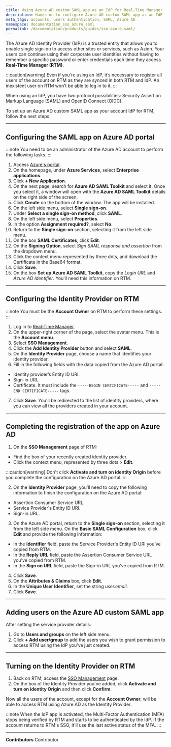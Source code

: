 ```yaml
---
title: Using Azure AD custom SAML app as an IdP for Real-Time Manager
description: Hands-on to configure Azure AD custom SAML app as an IdP for Real-Time Manager.
meta_tags: accounts, users authentication, SAML, Azure AD
namespace: documentation_sso_azure_saml
permalink: /documentation/products/guides/sso-azure-saml/
---
```


The Azure AD Identity Provider (IdP) is a trusted entity that allows you to enable single sign-on to access other sites or services, such as Azion. Your users can continue using their corporate user identities without having to remember a specific password or enter credentials each time they access **Real-Time Manager (RTM)**.

:::caution[warning]
Even if you're using an IdP, it’s necessary to register all users of the account on RTM as they are synced in both RTM and IdP. An inexistent user on RTM won’t be able to log in to it.
:::

When using an IdP, you have two protocol possibilities: Security Assertion Markup Language (SAML) and OpenID Connect (OIDC).

To set up an Azure AD custom SAML app as your account IdP for RTM, follow the next steps.

---

## Configuring the SAML app on Azure AD portal

:::note
You need to be an administrator of the Azure AD account to perform the following tasks.
:::

1. Access [Azure's portal](https://portal.azure.com/).
2. On the homepage, under **Azure Services**, select **Enterprise applications**. 
3. Click **+ New Application**.
4. On the next page, search for **Azure AD SAML Toolkit** and select it. Once you select it, a window will open with the **Azure AD SAML Toolkit** details on the right side of the screen.
5. Click **Create** on the bottom of the window. The app will be installed. 
6. On the left side menu, select **Single sign-on**.
7. Under **Select a single sign-on method**, click **SAML**.
8. On the left side menu, select **Properties**.
9. In the option **Assignment required?**, select **No**.
10. Return to the **Single sign-on** section, selecting it from the left side menu.
11. On the box **SAML Certificates**, click **Edit**.
12. On the **Signing Option**, select *Sign SAML response and assertion* from the dropdown menu.
13. Click the context menu represented by three dots, and download the Certificate in the Base64 format. 
14. Click **Save**.
15. On the box **Set up Azure AD SAML Toolkit**, copy the *Login URL* and *Azure AD Identifier*. You’ll need this information on RTM.

---

## Configuring the Identity Provider on RTM

:::note
You must be the **Account Owner** on RTM to perform these settings.
:::

1. Log in to [Real-Time Manager](https://manager.azion.com/).
2. On the upper-right corner of the page, select the avatar menu. This is the **Account menu**.
3. Select **SSO Management**.
4. Click the **Add Identity Provider** button and select **SAML**.
5. On the **Identity Provider** page, choose a name that identifies your identity provider.
6. Fill in the following fields with the data copied from the Azure AD portal:

- Identity provider’s Entity ID URI.
- Sign-in URL.
- Certificate. It must include the `-----BEGIN CERTIFICATE-----` and `-----END CERTIFICATE-----` tags.

7. Click **Save**. You'll be redirected to the list of identity providers, where you can view all the providers created in your account.

---

## Completing the registration of the app on Azure AD

1. On the **SSO Management** page of RTM:

- Find the box of your recently created identity provider.
- Click the context menu, represented by three dots > **Edit**.

:::caution[warning]
Don't click **Activate and turn on identity Origin** before you complete the configuration on the Azure AD portal.
:::

2. On the **Identity Provider** page, you’ll need to copy the following information to finish the configuration on the Azure AD portal:

- Assertion Consumer Service URL.
- Service Provider's Entity ID URI.
- Sign-in URL.

3. On the Azure AD portal, return to the **Single sign-on** section, selecting it from the left side menu. On the **Basic SAML Configuration** box, click **Edit** and provide the following information:

- In the **Identifier** field, paste the Service Provider's Entity ID URI you’ve copied from RTM.
- In the **Reply URL** field, paste the Assertion Consumer Service URL you’ve copied from RTM.
- In the **Sign on URL** field, paste the Sign-in URL you’ve copied from RTM.

4. Click **Save**. 
5. On the **Attributes & Claims** box, click **Edit**.
6. In the **Unique User Identifier**, set the string *user.email*.
7. Click **Save**.

---

## Adding users on the Azure AD custom SAML app

After setting the service provider details:

1. Go to **Users and groups** on the left side menu.
2. Click **+ Add user/group** to add the users you wish to grant permission to access RTM using the IdP you've just created. 

---

## Turning on the Identity Provider on RTM

1. Back on RTM, access the [SSO Management](https://manager.azion.com/iam/sso/identity-providers) page.
2. On the box of the Identity Provider you've added, click **Activate and turn on identity Origin** and then click **Confirm**.

Now all the users of the account, except for the **Account Owner**, will be able to access RTM using Azure AD as the Identity Provider.

:::note
When the IdP app is activated, the Multi-Factor Authentication (MFA) stops being verified by RTM and starts to be authenticated by the IdP. If the account returns to RTM's SSO, it'll use the last active status of the MFA.
:::


---


**Contributors** <ContributorList>Contributor</ContributorList>
